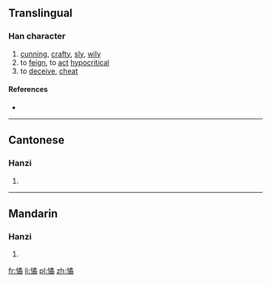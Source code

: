 ==Translingual==

===Han character===
{{Han char|rn=61|rad=心|as=12|sn=15|four=9702<sub>7</sub>|canj=心弓竹月 (PNHB)|ids=⿰[[忄]][[矞]]}}

# [[cunning]], [[crafty]], [[sly]], [[wily]]
# to [[feign]], to [[act]] [[hypocritical]]
# to [[deceive]], [[cheat]]

====References====
* {{Han ref|kx=0404.040|dkj=11263|dj=0744.120|hdz=42357.110|uh=61B0|ud=25008|bh=E57C|bd=58748}}

----

==Cantonese==

===Hanzi===
{{yue-hanzi|jyut=kyut3|y=kyut3}}

# {{defn|lang=yue|sort=心12}}

----

==Mandarin==

===Hanzi===
{{cmn-hanzi|pin=[[jué]] ([[jue2]])|wg=chüeh<sup>2</sup>}}

# {{defn|lang=cmn|sort=心12}}

[[fr:憰]]
[[li:憰]]
[[pl:憰]]
[[zh:憰]]